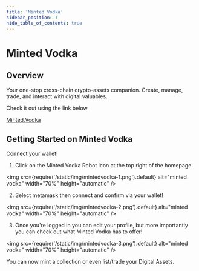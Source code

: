 ---
title: 'Minted Vodka'
sidebar_position: 1
hide_table_of_contents: true
---

# Minted Vodka

## Overview

Your one-stop cross-chain crypto-assets companion. Create, manage, trade, and interact with digital valuables.

Check it out using the link below

[Minted.Vodka](https://minted.vodka/)

## Getting Started on Minted Vodka

Connect your wallet!

1. Click on the Minted Vodka Robot icon at the top right of the homepage.

<img
  src={require('/static/img/mintedvodka-1.png').default}
  alt="minted vodka"
  width="70%"
  height="automatic"
/>

2. Select metamask then connect and confirm via your wallet!

<img
  src={require('/static/img/mintedvodka-2.png').default}
  alt="minted vodka"
  width="70%"
  height="automatic"
/>


3. Once you're logged in you can edit your profile, but more importantly you can check out what Minted Vodka has to offer!

<img
  src={require('/static/img/mintedvodka-3.png').default}
  alt="minted vodka"
  width="70%"
  height="automatic"
/>

You can now mint a collection or even list/trade your Digital Assets.
